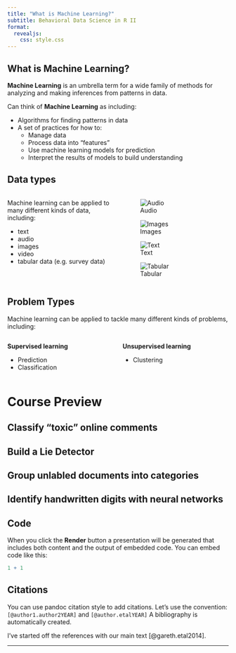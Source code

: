 ```yaml
---
title: "What is Machine Learning?"
subtitle: Behavioral Data Science in R II
format: 
  revealjs:
    css: style.css
---
```


## What is Machine Learning?

**Machine Learning** is an umbrella term for a wide family of methods for analyzing and making inferences from patterns in data.

Can think of **Machine Learning** as including:

- Algorithms for finding patterns in data
- A set of practices for how to:
  - Manage data
  - Process data into "features"
  - Use machine learning models for prediction
  - Interpret the results of models to build understanding

## Data types

:::: {.columns .v-center-container}

::: {.column width="50%"}
Machine learning can be applied to many different kinds of data, including:

- text
- audio
- images
- video
- tabular data (e.g. survey data)
:::

::: {.column width="50%"}

::: {layout-nrow=2}

![Audio](../imgs/audio-spectrogram.png)

![Images](../imgs/MnistExamplesWikipedia.png)

![Text](../imgs/bigdatawordcloud.jpeg)

![Tabular](../imgs/tabulardata.png)

:::

:::

::::


## Problem Types

Machine learning can be applied to tackle many different kinds of problems, including:

:::: {.columns}

::: {.column width="50%"}

**Supervised learning**

- Prediction
- Classification

:::

::: {.column width="50%"}


**Unsupervised learning**

- Clustering

:::

::::


# Course Preview

## Classify "toxic" online comments

## Build a Lie Detector

## Group unlabled documents into categories

## Identify handwritten digits with neural networks

## Code

When you click the **Render** button a presentation will be generated that includes both content and the output of embedded code. You can embed code like this:

```r
1 + 1
```


## Citations

You can use pandoc citation style to add citations. Let's use the convention: `[@author1.author2YEAR]` and `[@author.etalYEAR]` A bibliography is automatically created.

I've started off the references with our main text [@gareth.etal2014]. 

---
